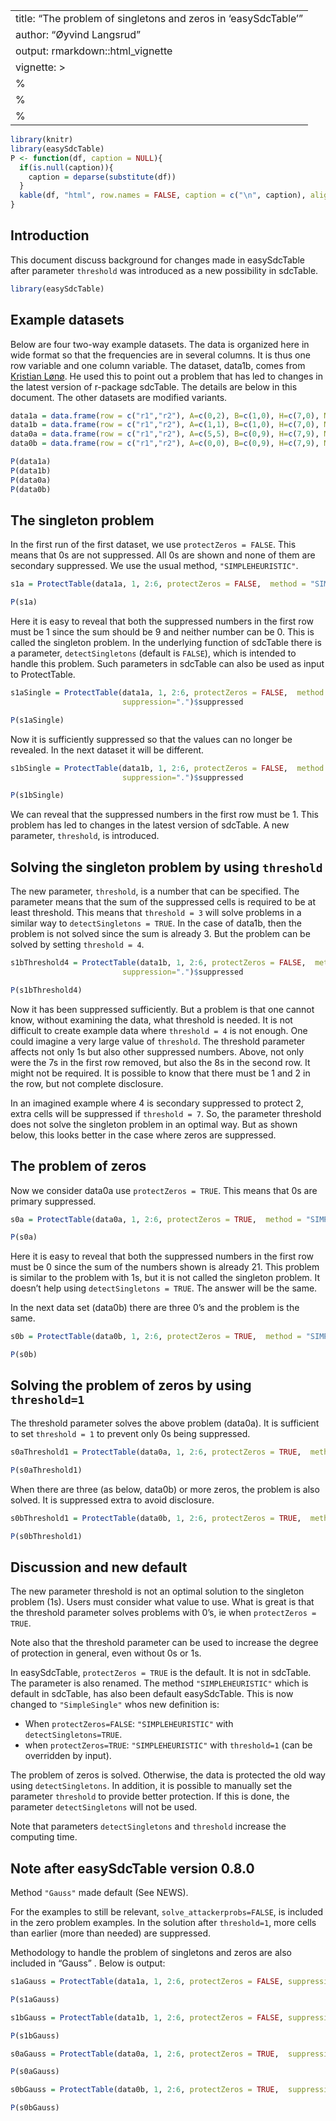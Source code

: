 
---
title: "The problem of singletons and zeros in 'easySdcTable'"
author: "Øyvind Langsrud"
output: rmarkdown::html_vignette
vignette: >
  %\VignetteIndexEntry{The problem of singletons and zeros}
  %\VignetteEngine{knitr::rmarkdown}
  %\VignetteEncoding{UTF-8}
---

```{r include = FALSE}
library(knitr)
library(easySdcTable)
P <- function(df, caption = NULL){
  if(is.null(caption)){
    caption = deparse(substitute(df))
  }
  kable(df, "html", row.names = FALSE, caption = c("\n", caption), align = "r")
}
```



## Introduction
This document discuss background for changes made in easySdcTable after parameter `threshold` was introduced as a new possibility in sdcTable.


```{r comment=NA, tidy = TRUE, results = "hide", message = FALSE}
library(easySdcTable)
```

## Example datasets

Below are four two-way example datasets. The data is organized here in wide format so that the frequencies are in several columns. It is thus one row variable and one column variable. The dataset, data1b, comes from [Kristian Lønø](https://github.com/krlono). He used this to point out a problem that has led to changes in the latest version of r-package sdcTable. The details are below in this document. The other datasets are modified variants.

```{r comment=NA, tidy = FALSE}
data1a = data.frame(row = c("r1","r2"), A=c(0,2), B=c(1,0), H=c(7,0), M=c(1,2), W=c(0,8))
data1b = data.frame(row = c("r1","r2"), A=c(1,1), B=c(1,0), H=c(7,0), M=c(1,2), W=c(0,8))
data0a = data.frame(row = c("r1","r2"), A=c(5,5), B=c(0,9), H=c(7,9), M=c(0,5), W=c(9,8))
data0b = data.frame(row = c("r1","r2"), A=c(0,0), B=c(0,9), H=c(7,9), M=c(0,2), W=c(9,8))
```
```{r comment=NA, echo=FALSE}
P(data1a)
P(data1b)
P(data0a)
P(data0b)
```
## The singleton problem

In the first run of the first dataset, we use `protectZeros = FALSE`. This means that 0s are not suppressed. All 0s are shown and none of them are secondary suppressed. We use the usual method, `"SIMPLEHEURISTIC"`.  

```{r comment=NA, tidy = TRUE, results = "hide", message = FALSE}
s1a = ProtectTable(data1a, 1, 2:6, protectZeros = FALSE,  method = "SIMPLEHEURISTIC", suppression=".")$suppressed
```
```{r comment=NA, echo=FALSE}
P(s1a)
```

Here it is easy to reveal that both the suppressed numbers in the first row must be 1 since the sum should be 9 and neither number can be 0. This is called the singleton problem. In the underlying function of sdcTable there is a parameter, `detectSingletons` (default is `FALSE`), which is intended to handle this problem. Such parameters in sdcTable can also be used as input to ProtectTable.

```{r comment=NA, tidy = TRUE, results = "hide", message = FALSE}
s1aSingle = ProtectTable(data1a, 1, 2:6, protectZeros = FALSE,  method = "SIMPLEHEURISTIC", detectSingletons=TRUE,
                         suppression=".")$suppressed
```
```{r comment=NA, echo=FALSE}
P(s1aSingle)
```

Now it is sufficiently suppressed so that the values can no longer be revealed. In the next dataset it will be different.

```{r comment=NA, tidy = TRUE, results = "hide", message = FALSE}
s1bSingle = ProtectTable(data1b, 1, 2:6, protectZeros = FALSE,  method = "SIMPLEHEURISTIC", detectSingletons=TRUE,
                         suppression=".")$suppressed
```
```{r comment=NA, echo=FALSE}
P(s1bSingle)
```

We can reveal that the suppressed numbers in the first row must be 1.
This problem has led to changes in the latest version of  sdcTable. A new parameter, `threshold`, is introduced.


## Solving the singleton problem by using `threshold`

The new parameter, `threshold`, is a number that can be specified. The parameter means that the sum of the suppressed cells is required to be at least threshold. This means that `threshold = 3` will solve problems in a similar way to `detectSingletons = TRUE`. In the case of data1b, then the problem is not solved since the sum is already 3. But the problem can be solved by setting `threshold = 4`.


```{r comment=NA, tidy = TRUE, results = "hide", message = FALSE}
s1bThreshold4 = ProtectTable(data1b, 1, 2:6, protectZeros = FALSE,  method = "SIMPLEHEURISTIC", threshold=4,
                         suppression=".")$suppressed
```
```{r comment=NA, echo=FALSE}
P(s1bThreshold4)
```

Now it has been suppressed sufficiently. But a problem is that one cannot know, without examining the data, what threshold is needed. It is not difficult to create example data where `threshold = 4` is not enough. One could imagine a very large value of `threshold`. The threshold parameter affects not only 1s but also other suppressed numbers. Above, not only were the 7s in the first row removed, but also the 8s in the second row. It might not be required.  It is possible to know that there must be 1 and 2 in the row, but not complete disclosure.

In an imagined example where 4 is secondary suppressed to protect 2, extra cells will be suppressed if `threshold = 7`.  So, the parameter threshold does not solve the singleton problem in an optimal way. But as shown below, this looks better in the case where zeros are suppressed.


## The problem of zeros

Now we consider data0a  use `protectZeros = TRUE`. This means that 0s are primary suppressed.

```{r comment=NA, tidy = TRUE, results = "hide", message = FALSE}
s0a = ProtectTable(data0a, 1, 2:6, protectZeros = TRUE,  method = "SIMPLEHEURISTIC", suppression=".", solve_attackerprobs = FALSE)$suppressed
```
```{r comment=NA, echo=FALSE}
P(s0a)
```

Here it is easy to reveal that both the suppressed numbers in the first row must be 0 since the sum of the numbers shown is already 21. This problem is similar to the problem with 1s, but it is not called the singleton problem. It doesn't help using `detectSingletons = TRUE`. The answer will be the same.


In the next data set (data0b) there are three 0's and the problem is the same.


```{r comment=NA, tidy = TRUE, results = "hide", message = FALSE}
s0b = ProtectTable(data0b, 1, 2:6, protectZeros = TRUE,  method = "SIMPLEHEURISTIC", suppression=".", solve_attackerprobs = FALSE)$suppressed
```
```{r comment=NA, echo=FALSE}
P(s0b)
```



## Solving the  problem of zeros by using `threshold=1`

The threshold parameter solves the above problem (data0a). It is sufficient to set `threshold = 1` to prevent only 0s being suppressed. 


```{r comment=NA, tidy = TRUE, results = "hide", message = FALSE}
s0aThreshold1 = ProtectTable(data0a, 1, 2:6, protectZeros = TRUE,  method = "SIMPLEHEURISTIC", threshold = 1, suppression=".", solve_attackerprobs = FALSE)$suppressed
```
```{r comment=NA, echo=FALSE}
P(s0aThreshold1)
```

When there are three (as below, data0b) or more zeros, the problem is also solved. It is suppressed extra to avoid disclosure.

```{r comment=NA, tidy = TRUE, results = "hide", message = FALSE}
s0bThreshold1 = ProtectTable(data0b, 1, 2:6, protectZeros = TRUE,  method = "SIMPLEHEURISTIC", threshold = 1, suppression=".", solve_attackerprobs = FALSE)$suppressed
```
```{r comment=NA, echo=FALSE}
P(s0bThreshold1)
```

## Discussion and new default

The new parameter threshold is not an optimal solution to the singleton problem (1s). Users must consider what value to use. What is great is that the threshold parameter solves problems with 0's, ie when `protectZeros = TRUE`.

Note also that the threshold parameter can be used to increase the degree of protection in general, even without 0s or 1s.


In easySdcTable, `protectZeros = TRUE` is the default. It is not in sdcTable. The parameter is also renamed.
The method `"SIMPLEHEURISTIC"` which is default in sdcTable, has also been default easySdcTable. This is now changed to `"SimpleSingle"` 
whos new definition is:

 *  When `protectZeros=FALSE`:  `"SIMPLEHEURISTIC"` with `detectSingletons=TRUE`.
 *  when `protectZeros=TRUE`: `"SIMPLEHEURISTIC"` with `threshold=1` (can be overridden by input).


The problem of zeros is solved. Otherwise, the data is protected the old way using `detectSingletons`. In addition, it is possible to manually set the parameter `threshold` to provide better protection. If this is done, the parameter `detectSingletons` will not be used.

Note that parameters `detectSingletons` and `threshold` increase the computing time.


## Note after easySdcTable version 0.8.0

Method `"Gauss"` made default (See NEWS).

For the examples to still be relevant, `solve_attackerprobs=FALSE`, is included in the zero problem examples. In the solution after `threshold=1`, more cells than earlier (more than needed) are suppressed. 
 
Methodology to handle the problem of singletons and zeros are also included in "Gauss" . Below is output:

```{r comment=NA, tidy = TRUE, results = "hide", message = FALSE}
s1aGauss = ProtectTable(data1a, 1, 2:6, protectZeros = FALSE, suppression=".")$suppressed
```
```{r comment=NA, echo=FALSE}
P(s1aGauss)
```

```{r comment=NA, tidy = TRUE, results = "hide", message = FALSE}
s1bGauss = ProtectTable(data1b, 1, 2:6, protectZeros = FALSE, suppression=".")$suppressed
```
```{r comment=NA, echo=FALSE}
P(s1bGauss)
```

```{r comment=NA, tidy = TRUE, results = "hide", message = FALSE}
s0aGauss = ProtectTable(data0a, 1, 2:6, protectZeros = TRUE,  suppression=".")$suppressed
```
```{r comment=NA, echo=FALSE}
P(s0aGauss)
```

```{r comment=NA, tidy = TRUE, results = "hide", message = FALSE}
s0bGauss = ProtectTable(data0b, 1, 2:6, protectZeros = TRUE,  suppression=".")$suppressed
```
```{r comment=NA, echo=FALSE}
P(s0bGauss)
```

